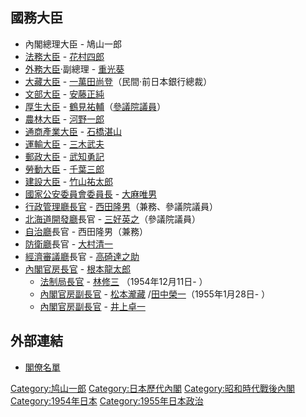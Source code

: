 {{日本内閣記事
|內閣名 = 第一次鳩山一郎内閣
|圖像 = [[File:Ichirō_Hatoyama_Cabinet_19541210.jpg|275px]]
|假名 = だいいちじはとやまいちろうないかく
|羅馬字 = Daīchiji Hatoyama Ichirō Naikaku
|代數 = 52
|首相名 = 鳩山一郎
|前職 = 日本[[眾議院_(日本)|眾議院議員]]、[[日本民主黨|日本民主黨]]總裁
|成立年 = 1954年
|成立月日 = 12月10日
|總辭年 = 1955年
|總辭月日 = 3月19日
|執政黨 = [[日本民主黨|日本民主黨]]
|成員名單 = http://www.kantei.go.jp/jp/rekidai/kakuryo/52.html
|職務 = [[眾議院_(日本)|眾議院議員]]、[[日本民主黨|日本民主黨]]總裁
}}

== 國務大臣 ==
* 內閣總理大臣 - 鳩山一郎
* [[法務大臣|法務大臣]] - [[花村四郎|花村四郎]]
* [[外務大臣_(日本)|外務大臣]]·副總理 - [[重光葵|重光葵]] 
* [[大藏大臣|大藏大臣]] - [[一萬田尚登|一萬田尚登]]（民間·前日本銀行總裁）
* [[文部大臣|文部大臣]] - [[安藤正純|安藤正純]] 
* [[厚生大臣|厚生大臣]] - [[鶴見祐輔|鶴見祐輔]]（[[參議院_(日本)|參議院議員]]）
* [[農林大臣|農林大臣]] - [[河野一郎|河野一郎]]
* [[通商產業大臣|通商產業大臣]] - [[石橋湛山|石橋湛山]]
* [[運輸大臣|運輸大臣]] - [[三木武夫|三木武夫]] 
* [[郵政大臣|郵政大臣]] - [[武知勇記|武知勇記]] 
* [[勞動大臣|勞動大臣]] - [[千葉三郎|千葉三郎]] 
* [[建設大臣|建設大臣]] - [[竹山祐太郎|竹山祐太郎]]
* [[國家公安委員會委員長|國家公安委員會委員長]] - [[大麻唯男|大麻唯男]]
* [[行政管理廳長官|行政管理廳長官]] - [[西田隆男|西田隆男]]（兼務、參議院議員）
* [[北海道開發廳|北海道開發廳]]長官 - [[三好英之|三好英之]]（參議院議員）
* [[自治廳|自治廳]]長官 - 西田隆男（兼務） 
* [[防衛廳|防衛廳]]長官 - [[大村清一|大村清一]] 
* [[經濟審議廳|經濟審議廳]]長官  - [[高碕達之助|高碕達之助]]
* [[內閣官房長官|內閣官房長官]] - [[根本龍太郎|根本龍太郎]] 
**  [[法制局長官|法制局長官]] - [[林修三|林修三]] （1954年12月11日- ）
**  [[內閣官房副長官|內閣官房副長官]] - [[松本瀧藏|松本瀧藏]] /[[田中榮一|田中榮一]]（1955年1月28日- ）
**  [[內閣官房副長官|內閣官房副長官]] - [[井上卓一|井上卓一]]

== 外部連結 ==
*[http://www.kantei.go.jp/jp/rekidai/kakuryo/52.html 閣僚名單] {{Wayback|url=http://www.kantei.go.jp/jp/rekidai/kakuryo/52.html |date=20141122212958 }}

{{第一次鳩山一郎內閣}}
{{日本歷代內閣|[[第5次吉田內閣|第五次吉田內閣]]|第一次鳩山一郎內閣|1954年12月10日 - 1955年3月19日|[[第2次鳩山一郎內閣|第二次鳩山一郎內閣]]}}

{{DEFAULTSORT:Hatoyama Ichirō 1}}
[[Category:鸠山一郎|Category:鸠山一郎]]
[[Category:日本歷代內閣|Category:日本歷代內閣]]
[[Category:昭和時代戰後內閣|Category:昭和時代戰後內閣]]
[[Category:1954年日本|Category:1954年日本]]
[[Category:1955年日本政治|Category:1955年日本政治]]